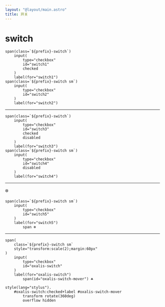 ```yaml
---
layout: "@layout/main.astro"
title: 开关
---
```




# switch

<Switch id="switch1" checked />
<Switch id="switch2" sm/>

```pug
span(class=`${prefix}-switch`)
    input(
        type="checkbox"
        id="switch1"
        checked
    )
    label(for="switch1")
span(class=`${prefix}-switch sm`)
    input(
        type="checkbox"
        id="switch2"
    )
    label(for="switch2")
```

---

<Switch id="switch3" sm checked disabled/>
<Switch id="switch4" sm disabled/>

```pug
span(class=`${prefix}-switch`)
    input(
        type="checkbox"
        id="switch3"
        checked
        disabled
    )
    label(for="switch3")
span(class=`${prefix}-switch sm`)
    input(
        type="checkbox"
        id="switch4"
        disabled
    )
    label(for="switch4")
```

---

<Switch id="switch5" sm>
    <span>❄️</span>
</Switch>

```pug
span(class=`${prefix}-switch sm`)
    input(
        type="checkbox"
        id="switch5"
    )
    label(for="switch5")
        span ❄️
```

---

<OxalisSwitch/>

```pug
span(
    class=`${prefix}-switch sm`
    style="transform:scale(2);margin:60px"
)
    input(
        type="checkbox"
        id="oxalis-switch"
    )
    label(for="oxalis-switch")
        span(id="oxalis-switch-mover") ☘

style(lang="stylus").
    #oxalis-switch:checked+label #oxalis-switch-mover
        transform rotate(360deg)
        overflow hidden 
```
